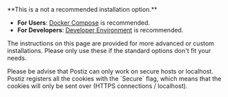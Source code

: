 
<Callout type="info">
**This is a not a recommended installation option.**

* **For Users**: [Docker Compose](/installation/docker-compose) is recommended.
* **For Developers**: [Developer Environment](/installation/development) is recommended.

The instructions on this page are provided for more advanced or custom installations. Please only use these if the standard options don't fit your needs.
</Callout>

<Callout type="warn">
Please be advise that Postiz can only work on secure hosts or localhost.
Postiz registers all the cookies with the `Secure` flag, which means that the cookies will only be sent over (HTTPS connections / localhost).
</Callout>
